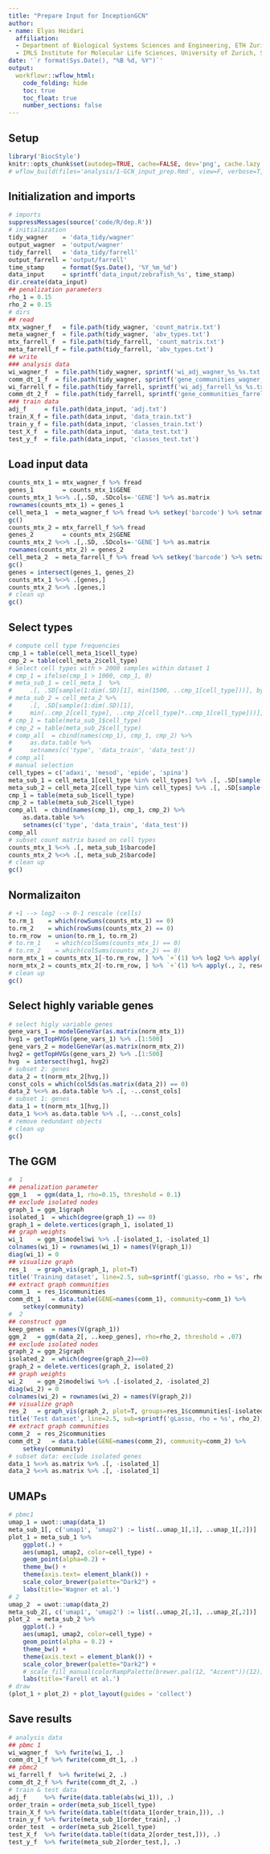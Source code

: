 ```yaml
---
title: "Prepare Input for InceptionGCN"
author:
- name: Elyas Heidari
  affiliation:
  - Department of Biological Systems Sciences and Engineering, ETH Zurich, Switzerland 
  - IMLS Institute for Molecular Life Sciences, University of Zurich, Switzerland
date: '`r format(Sys.Date(), "%B %d, %Y")`'
output:
  workflowr::wflow_html:
    code_folding: hide
    toc: true
    toc_float: true
    number_sections: false
---
```


<!-- 2020-05-04 17:16 -->
<!-- elihei  [<eheidari@student.ethz.ch>]-->
<!--/Volumes/Projects/scGCN/analysis/1-GCN_input_prep.Rmd-->


## Setup

```r
library('BiocStyle')
knitr::opts_chunk$set(autodep=TRUE, cache=FALSE, dev='png', cache.lazy = FALSE)
# wflow_build(files='analysis/1-GCN_input_prep.Rmd', view=F, verbose=T, delete_cache=F)
```


## Initialization and imports
```r
# imports
suppressMessages(source('code/R/dep.R'))
# initialization
tidy_wagner    = 'data_tidy/wagner'
output_wagner  = 'output/wagner'
tidy_farrell   = 'data_tidy/farrell'
output_farrell = 'output/farrell'
time_stamp     = format(Sys.Date(), '%Y_%m_%d')
data_input     = sprintf('data_input/zebrafish_%s', time_stamp)
dir.create(data_input)
## penalization parameters
rho_1 = 0.15
rho_2 = 0.15
# dirs
## read
mtx_wagner_f   = file.path(tidy_wagner, 'count_matrix.txt')
meta_wagner_f  = file.path(tidy_wagner, 'abv_types.txt')
mtx_farrell_f  = file.path(tidy_farrell, 'count_matrix.txt')
meta_farrell_f = file.path(tidy_farrell, 'abv_types.txt')
## write
### analysis data
wi_wagner_f  = file.path(tidy_wagner, sprintf('wi_adj_wagner_%s_%s.txt', rho_wagner, time_stamp))
comm_dt_1_f  = file.path(tidy_wagner, sprintf('gene_communities_wagner_%s_%s.txt', rho_wagner, time_stamp))
wi_farrell_f = file.path(tidy_farrell, sprintf('wi_adj_farrell_%s_%s.txt', rho_farrell, time_stamp))
comm_dt_2_f  = file.path(tidy_farrell, sprintf('gene_communities_farrell_%s_%s.txt', rho_farrell, time_stamp))
### train data
adj_f     = file.path(data_input, 'adj.txt')
train_X_f = file.path(data_input, 'data_train.txt')
train_y_f = file.path(data_input, 'classes_train.txt')
test_X_f  = file.path(data_input, 'data_test.txt')
test_y_f  = file.path(data_input, 'classes_test.txt')
```

## Load input data
```r
counts_mtx_1 = mtx_wagner_f %>% fread
genes_1        = counts_mtx_1$GENE
counts_mtx_1 %<>% .[,.SD, .SDcols=-'GENE'] %>% as.matrix
rownames(counts_mtx_1) = genes_1
cell_meta_1  = meta_wagner_f %>% fread %>% setkey('barcode') %>% setnames('abv_type', 'cell_type')
gc()
counts_mtx_2 = mtx_farrell_f %>% fread 
genes_2        = counts_mtx_2$GENE
counts_mtx_2 %<>% .[,.SD, .SDcols=-'GENE'] %>% as.matrix
rownames(counts_mtx_2) = genes_2
cell_meta_2  = meta_farrell_f %>% fread %>% setkey('barcode') %>% setnames('abv_type', 'cell_type')
gc()
genes = intersect(genes_1, genes_2)
counts_mtx_1 %<>% .[genes,]
counts_mtx_2 %<>% .[genes,]
# clean up
gc()
```

## Select types
```r
# compute cell type frequencies
cmp_1 = table(cell_meta_1$cell_type)
cmp_2 = table(cell_meta_2$cell_type)
# Select cell types with > 2000 samples within dataset 1
# cmp_1 = ifelse(cmp_1 > 1000, cmp_1, 0)
# meta_sub_1 = cell_meta_1  %>%
#     .[, .SD[sample(1:dim(.SD)[1], min(1500, ..cmp_1[cell_type]))], by = 'cell_type']
# meta_sub_2 = cell_meta_2 %>%
#     .[, .SD[sample(1:dim(.SD)[1],
#     min(..cmp_2[cell_type], ..cmp_2[cell_type]*..cmp_1[cell_type]))], by = 'cell_type']
# cmp_1 = table(meta_sub_1$cell_type)
# cmp_2 = table(meta_sub_2$cell_type)
# comp_all  = cbind(names(cmp_1), cmp_1, cmp_2) %>%
#     as.data.table %>%
#     setnames(c('type', 'data_train', 'data_test'))
# comp_all
# manual selection
cell_types = c('adaxi', 'mesod', 'epide', 'spina')
meta_sub_1 = cell_meta_1[cell_type %in% cell_types] %>% .[, .SD[sample(1:dim(.SD)[1], min(500, ..cmp_1[cell_type]))], by = 'cell_type']
meta_sub_2 = cell_meta_2[cell_type %in% cell_types] %>% .[, .SD[sample(1:dim(.SD)[1], min(500, ..cmp_2[cell_type]))], by = 'cell_type']
cmp_1 = table(meta_sub_1$cell_type)
cmp_2 = table(meta_sub_2$cell_type)
comp_all  = cbind(names(cmp_1), cmp_1, cmp_2) %>%
    as.data.table %>%
    setnames(c('type', 'data_train', 'data_test'))
comp_all
# subset count matrix based on cell types
counts_mtx_1 %<>% .[, meta_sub_1$barcode]
counts_mtx_2 %<>% .[, meta_sub_2$barcode]
# clean up
gc()
```

## Normalizaiton
```r
# +1 --> log2 --> 0-1 rescale (cells)
to.rm_1    = which(rowSums(counts_mtx_1) == 0)
to.rm_2    = which(rowSums(counts_mtx_2) == 0)
to.rm_row  = union(to.rm_1, to.rm_2)
# to.rm_1    = which(colSums(counts_mtx_1) == 0)
# to.rm_2    = which(colSums(counts_mtx_2) == 0)
norm_mtx_1 = counts_mtx_1[-to.rm_row, ] %>% `+`(1) %>% log2 %>% apply(., 2, rescale)
norm_mtx_2 = counts_mtx_2[-to.rm_row, ] %>% `+`(1) %>% apply(., 2, rescale)
# clean up
gc()
```

## Select highly variable genes
```r
# select higly variable genes
gene_vars_1 = modelGeneVar(as.matrix(norm_mtx_1))
hvg1 = getTopHVGs(gene_vars_1) %>% .[1:500]
gene_vars_2 = modelGeneVar(as.matrix(norm_mtx_2))
hvg2 = getTopHVGs(gene_vars_2) %>% .[1:500]
hvg  = intersect(hvg1, hvg2)
# subset 2: genes
data_2 = t(norm_mtx_2[hvg,])
const_cols = which(colSds(as.matrix(data_2)) == 0)
data_2 %<>% as.data.table %>% .[, -..const_cols] 
# subset 1: genes
data_1 = t(norm_mtx_1[hvg,])
data_1 %<>% as.data.table %>% .[, -..const_cols]
# remove redundant objects
# clean up
gc() 
```

## The GGM 
```r
#  1
## penalization parameter
ggm_1   = ggm(data_1, rho=0.15, threshold = 0.1)
## exclude isolated nodes
graph_1 = ggm_1$graph
isolated_1  = which(degree(graph_1) == 0)
graph_1 = delete.vertices(graph_1, isolated_1)
## graph weights
wi_1    = ggm_1$model$wi %>% .[-isolated_1, -isolated_1]
colnames(wi_1) = rownames(wi_1) = names(V(graph_1))
diag(wi_1) = 0
## visualize graph
res_1   = graph_vis(graph_1, plot=T)
title('Training dataset', line=2.5, sub=sprintf('gLasso, rho = %s', rho_1))
## extract graph communities
comm_1  = res_1$communities
comm_dt_1   = data.table(GENE=names(comm_1), community=comm_1) %>%
    setkey(community)
#  2
## construct ggm
keep_genes  = names(V(graph_1))
ggm_2   = ggm(data_2[, ..keep_genes], rho=rho_2, threshold = .07)
## exclude isolated nodes
graph_2 = ggm_2$graph
isolated_2  = which(degree(graph_2)==0)
graph_2 = delete.vertices(graph_2, isolated_2)
## graph weights
wi_2    = ggm_2$model$wi %>% .[-isolated_2, -isolated_2]
diag(wi_2) = 0
colnames(wi_2) = rownames(wi_2) = names(V(graph_2))
## visualize graph
res_2   = graph_vis(graph_2, plot=T, groups=res_1$communities[-isolated_2])
title('Test dataset', line=2.5, sub=sprintf('gLasso, rho = %s', rho_2))
## extract graph communities
comm_2  = res_2$communities
comm_dt_2   = data.table(GENE=names(comm_2), community=comm_2) %>%
    setkey(community)
# subset data: exclude isolated genes
data_1 %<>% as.matrix %>% .[, -isolated_1] 
data_2 %<>% as.matrix %>% .[, -isolated_1]
```



## UMAPs
```r
# pbmc1
umap_1 = uwot::umap(data_1) 
meta_sub_1[, c('umap1', 'umap2') := list(..umap_1[,1], ..umap_1[,2])]
plot_1 = meta_sub_1 %>%
    ggplot(.) +
    aes(umap1, umap2, color=cell_type) +
    geom_point(alpha=0.2) +
    theme_bw() + 
    theme(axis.text= element_blank()) +
    scale_color_brewer(palette="Dark2") +
    labs(title='Wagner et al.')
# 2 
umap_2  = uwot::umap(data_2) 
meta_sub_2[, c('umap1', 'umap2') := list(..umap_2[,1], ..umap_2[,2])]
plot_2  = meta_sub_2 %>%
    ggplot(.) +
    aes(umap1, umap2, color=cell_type) +
    geom_point(alpha = 0.2) +
    theme_bw() + 
    theme(axis.text = element_blank()) +
    scale_color_brewer(palette="Dark2") +
    # scale_fill_manual(colorRampPalette(brewer.pal(12, "Accent"))(12)) +
    labs(title='Farell et al.')
# draw
(plot_1 + plot_2) + plot_layout(guides = 'collect')
``` 

## Save results
```r
# analysis data
## pbmc 1
wi_wagner_f  %>% fwrite(wi_1, .)
comm_dt_1_f %>% fwrite(comm_dt_1, .)
## pbmc2
wi_farrell_f  %>% fwrite(wi_2, .)
comm_dt_2_f %>% fwrite(comm_dt_2, .)
# train & test data
adj_f     %>% fwrite(data.table(abs(wi_1)), .)
order_train = order(meta_sub_1$cell_type)
train_X_f %>% fwrite(data.table(t(data_1[order_train,])), .)
train_y_f %>% fwrite(meta_sub_1[order_train], .)
order_test  = order(meta_sub_2$cell_type)
test_X_f  %>% fwrite(data.table(t(data_2[order_test,])), .)
test_y_f  %>% fwrite(meta_sub_2[order_test,], .)
```